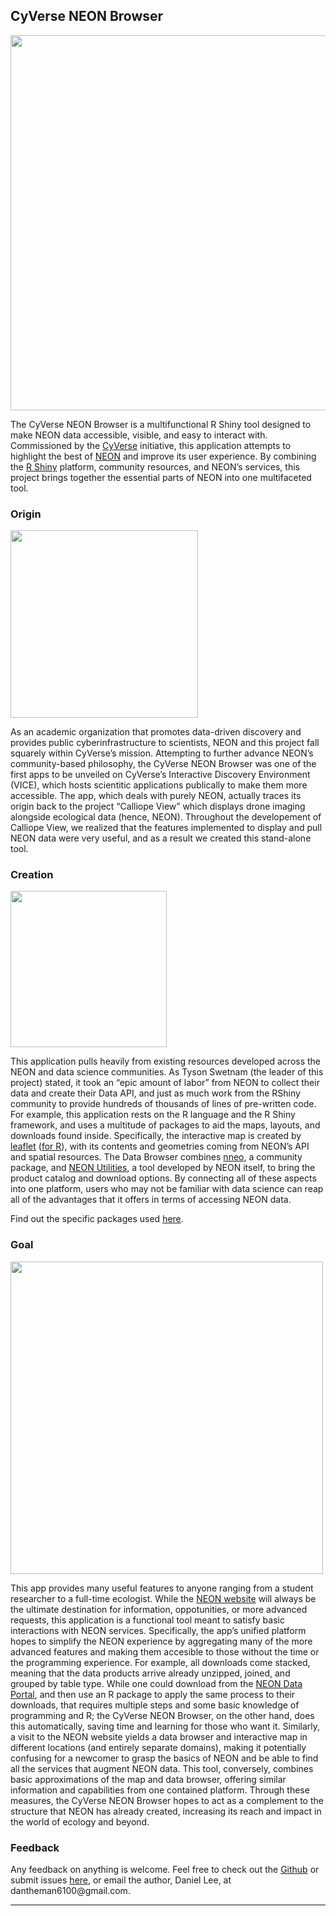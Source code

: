 ## CyVerse NEON Browser

<img src='https://github.com/Danielslee51/NEON-Hosted-Browser/blob/master/Img/Earth.jpg?raw=true' width='600' class='center'>

The CyVerse NEON Browser is a multifunctional R Shiny tool designed to make NEON data accessible, visible, and easy to interact with. Commissioned by the <a href='https://www.cyverse.org/' target='_blank'>CyVerse</a> initiative, this application attempts to highlight the best of <a href='https://www.neonscience.org/' target='_blank'>NEON</a> and improve its user experience. By combining the <a href='https://shiny.rstudio.com/' target='_blank'>R Shiny</a> platform, community resources, and NEON's services, this project brings together the essential parts of NEON into one multifaceted tool.

### Origin

<img src='https://static.wixstatic.com/media/276a43_2533596ce91044bea0f1298563122fce~mv2.png/v1/fill/w_516,h_112,al_c,q_80,usm_0.66_1.00_0.01/276a43_2533596ce91044bea0f1298563122fce~mv2.webp' width='300'>

As an academic organization that promotes data-driven discovery and provides public cyberinfrastructure to scientists, NEON and this project fall squarely within CyVerse's mission. Attempting to further advance NEON's community-based philosophy, the CyVerse NEON Browser was one of the first apps to be unveiled on CyVerse's Interactive Discovery Environment (VICE), which hosts scientitic applications publically to make them more accessible. The app, which deals with purely NEON, actually traces its origin back to the project "Calliope View" which displays drone imaging alongside ecological data (hence, NEON). Throughout the developement of Calliope View, we realized that the features implemented to display and pull NEON data were very useful, and as a result we created this stand-alone tool.

### Creation

<img src='https://rstudio.com/wp-content/uploads/2015/10/r-packages.png' width='250'>

This application pulls heavily from existing resources developed across the NEON and data science communities. As Tyson Swetnam (the leader of this project) stated, it took an "epic amount of labor" from NEON to collect their data and create their Data API, and just as much work from the RShiny community to provide hundreds of thousands of lines of pre-written code. For example, this application rests on the R language and the R Shiny framework, and uses a multitude of packages to aid the maps, layouts, and downloads found inside. Specifically, the interactive map is created by <a href='https://leafletjs.com/' target='_blank'>leaflet</a> (<a href='https://rstudio.github.io/leaflet/' target='_blank'>for R</a>), with its contents and geometries coming from NEON's API and spatial resources. The Data Browser combines <a href='https://github.com/ropensci/nneo' target='_blank'>nneo</a>, a community package, and <a href='https://github.com/NEONScience/NEON-utilities' target='_blank'>NEON Utilities</a>, a tool developed by NEON itself, to bring the product catalog and download options. By connecting all of these aspects into one platform, users who may not be familiar with data science can reap all of the advantages that it offers in terms of accessing NEON data.

Find out the specific packages used <a href='https://github.com/Danielslee51/NEON-Hosted-Browser' target='_blank'>here</a>.

### Goal

<img src='http://www.sciencemag.org/sites/default/files/styles/article_main_large/public/images/sn-050925N_NEON_led_0.jpg?itok=mMekYRZs' width='500'>

This app provides many useful features to anyone ranging from a student researcher to a full-time ecologist. While the <a href='https://www.neonscience.org/' target='_blank'>NEON website</a> will always be the ultimate destination for information, oppotunities, or more advanced requests, this application is a functional tool meant to satisfy basic interactions with NEON services. Specifically, the app's unified platform hopes to simplify the NEON experience by aggregating many of the more advanced features and making them accesible to those without the time or the programming experience. For example, all downloads come stacked, meaning that the data products arrive already unzipped, joined, and grouped by table type. While one could download from the <a href='http://data.neonscience.org/home' target='_blank'>NEON Data Portal</a>, and then use an R package to apply the same process to their downloads, that requires multiple steps and some basic knowledge of programming and R; the CyVerse NEON Browser, on the other hand, does this automatically, saving time and learning for those who want it. Similarly, a visit to the NEON website yields a data browser and interactive map in different locations (and entirely separate domains), making it potentially confusing for a newcomer to grasp the basics of NEON and be able to find all the services that augment NEON data. This tool, conversely, combines basic approximations of the map and data browser, offering similar information and capabilities from one contained platform. Through these measures, the CyVerse NEON Browser hopes to act as a complement to the structure that NEON has already created, increasing its reach and impact in the world of ecology and beyond.

### Feedback

Any feedback on anything is welcome. Feel free to check out the <a href='https://github.com/Danielslee51/NEON-Hosted-Browser' target='_blank'>Github</a> or submit issues <a href='https://github.com/Danielslee51/NEON-Hosted-Browser/issues' target='_blank'>here</a>, or email the author, Daniel Lee, at dantheman6100@gmail.com.
<hr>
